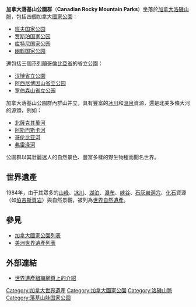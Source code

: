 {{coord|51|25|26|N|116|28|47|W|scale:1000|display=title}}
{{noteTA
|1=zh-cn:落基; zh-hk:洛磯; zh-tw:落磯; zh-sg:洛矶;
}}
{{世界自然遗产概要表
| site_img = File:Rocky Mountain World Heritage Site Plaque.jpg
| site_img_capt = 紀念碑
| site_img_width = 280px
| zh_name = 加拿大落基山公園群
| en_name = Canadian Rocky Mountain Parks
| fr_name = Parcs des montagnes rocheuses canadiennes
| country = {{CAN}}
| Region = 欧洲和北美地区
| area = 2306884 [[公頃|ha]]
| criterion_n = (vii) (viii)
| rg_year = 1984
| ex_rg_year = 1990年
| iucn = II（国家公園）
| remarks = 
| org_url = http://whc.unesco.org/en/list/304
| map_img = File:Canadian Rocky Moutain parks map.svg
| map_img_width = 250px
| locator_x = 
| locator_y = 
}}
'''加拿大落基山公園群'''（'''Canadian Rocky Mountain Parks'''）坐落於[[加拿大洛磯山脈|加拿大洛磯山脈]]，包括四個加拿大[[國家公園|國家公園]]：

*[[班夫国家公园|班夫国家公园]]
*[[贾斯珀国家公园|贾斯珀国家公园]]
*[[库特尼国家公园|库特尼国家公园]]
*[[幽鹤国家公园|幽鹤国家公园]]

還包括三個[[不列顛哥倫比亞省|不列顛哥倫比亞省]]的省立公園：

*[[汉博省立公園|汉博省立公園]]
*[[阿西尼博因山省立公园|阿西尼博因山省立公园]]
*[[罗伯森山省立公园|罗伯森山省立公园]]

加拿大落基山公園群內群山并立，具有豐富的[[冰川|冰川]]和[[溫泉|溫泉]]資源，還是北美多條大河的源頭，例如：
*[[薩克其萬河|北薩克其萬河]]
*[[阿斯巴斯卡河|阿斯巴斯卡河]]
*[[哥伦比亚河|哥伦比亚河]]
*[[弗雷泽河|弗雷泽河]]

公園群以其壯麗迷人的自然景色、豐富多樣的野生物種而聞名世界。

==世界遺產==
1984年，由于其眾多的[[山峰|山峰]]、[[冰川|冰川]]、[[湖泊|湖泊]]、[[瀑布|瀑布]]、[[峽谷|峽谷]]、[[石灰岩|石灰岩]][[洞穴|洞穴]]、[[化石|化石]]資源（如[[伯吉斯頁岩|伯吉斯頁岩]]）與自然景觀，被列為[[世界自然遺產|世界自然遺產]]。
{{Clear|left}}

==參見==
*[[加拿大國家公園列表|加拿大國家公園列表]]
*[[美洲世界遺產|美洲世界遺產列表]]

==外部連結==
*{{en}}[http://whc.unesco.org/en/list/304 世界遺產組織網頁上的介紹]{{Wayback|url=http://whc.unesco.org/en/list/304 |date=20181224225851 }}

{{加拿大世界遺產}}

[[Category:加拿大世界遺產|Category:加拿大世界遺產]]
[[Category:加拿大國家公園|Category:加拿大國家公園]]
[[Category:洛磯山脈|Category:洛磯山脈]]
[[Category:落基山脉国家公园|Category:落基山脉国家公园]]